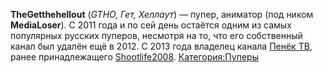{{Пупер|title1 = TheGetthehellout|image1 = PenekTV.jpg|имя_фамилия =|сферы_творчества = RYTP, анимация|город =|когда_начал = 2010|канал = [https://www.youtube.com/user/PenekTV PenekTV]|соцсети=[https://vk.com/avtor_umri Страница ВК] [https://vk.com/imgtho Паблик ВК]}}


'''TheGetthehellout''' (''GTHO, Гет, Хеллаут'') — пупер, аниматор (под ником '''MediaLoser'''). С 2011 года и по сей день остаётся одним из самых популярных русских пуперов, несмотря на то, что его собственный канал был удалён ещё в 2012. С 2013 года владелец канала [[Пенёк ТВ]], ранее принадлежащего [[Shootlife2008]].
[[Категория:Пуперы]]